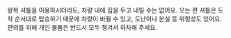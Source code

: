 왕복 셔틀을 이용하시더라도, 차량 내에 짐을 두고 내릴 수는 없어요. 오는 편 셔틀은 도착 순서대로 탑승하기 때문에 차량이 바뀔 수 있고, 도난이나 분실 등 위험성도 있어요. 편의를 위해 개인 물품은 반드시 모두 챙겨서 하차해 주세요.